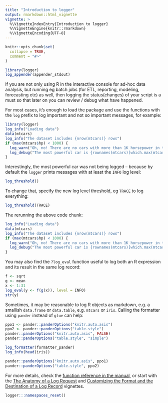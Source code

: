 ```yaml
---
title: "Introduction to logger"
output: rmarkdown::html_vignette
vignette: >
  %\VignetteIndexEntry{Introduction to logger}
  %\VignetteEngine{knitr::rmarkdown}
  %\VignetteEncoding{UTF-8}
---
```


```r
knitr::opts_chunk$set(
  collapse = TRUE,
  comment = "#>"
)

library(logger)
log_appender(appender_stdout)
```

If you are not only using R in the interactive console for ad-hoc data analysis, but running eg batch jobs (for ETL, reporting, modeling, forecasting etc) as well, then logging the status(changes) of your script is a must so that later on you can review / debug what have happened.

For most cases, it's enough to load the package and use the functions with the `log` prefix to log important and not so important messages, for example:

```r
library(logger)
log_info("Loading data")
data(mtcars)
log_info("The dataset includes {nrow(mtcars)} rows")
if (max(mtcars$hp) < 1000) {
  log_warn("Oh, no! There are no cars with more than 1K horsepower in the dataset :/")
  log_debug("The most powerful car is {rownames(mtcars)[which.max(mtcars$hp)]} with {max(mtcars$hp)} hp")
}
```

Interestingly, the most powerful car was not being logged -- because by default the `logger` prints messages with at least the `INFO` log level:

```r
log_threshold()
```

To change that, specify the new log level threshold, eg `TRACE` to log everything:

```r
log_threshold(TRACE)
```

The rerunning the above code chunk:

```r
log_info("Loading data")
data(mtcars)
log_info("The dataset includes {nrow(mtcars)} rows")
if (max(mtcars$hp) < 1000) {
  log_warn("Oh, no! There are no cars with more than 1K horsepower in the dataset :/")
  log_debug("The most powerful car is {rownames(mtcars)[which.max(mtcars$hp)]} with {max(mtcars$hp)} hp")
}
```

You may also find the `?log_eval` function useful to log both an R expression and its result in the same log record:

```r
f <- sqrt
g <- mean
x <- 1:31
log_eval(y <- f(g(x)), level = INFO)
str(y)
```


Sometimes, it may be reasonable to log R objects as markdown, e.g. a smallish `data.frame` or `data.table`, e.g. `mtcars` or `iris`. Calling the formatter using `pander` instead of `glue` can help:

```r
ppo1 <- pander::panderOptions("knitr.auto.asis")
ppo2 <- pander::panderOptions("table.style")
pander::panderOptions("knitr.auto.asis", FALSE)
pander::panderOptions("table.style", "simple")
```

```r
log_formatter(formatter_pander)
log_info(head(iris))
```

```r
pander::panderOptions("knitr.auto.asis", ppo1)
pander::panderOptions("table.style", ppo2)
```

For more details, check the [function reference in the manual](https://daroczig.github.io/logger/reference/index.html), or start with the [The Anatomy of a Log Request](https://daroczig.github.io/logger/articles/anatomy.html) and [Customizing the Format and the Destination of a Log Record](https://daroczig.github.io/logger/articles/customize_logger.html) vignettes.

```r
logger:::namespaces_reset()
```
